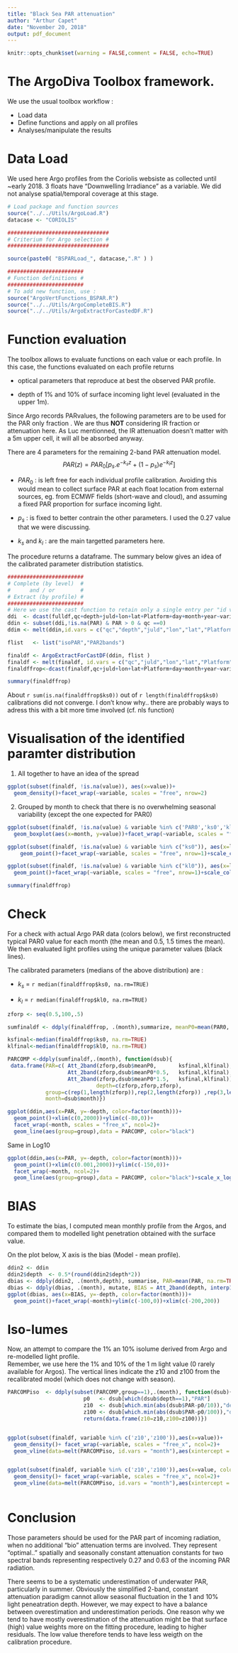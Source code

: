 ```yaml
---
title: "Black Sea PAR attenuation"
author: "Arthur Capet"
date: "November 20, 2018"
output: pdf_document
---
```


```r
knitr::opts_chunk$set(warning = FALSE,comment = FALSE, echo=TRUE)
```

# The ArgoDiva Toolbox framework. 

We use the usual toolbox workflow  :

* Load data
* Define functions and apply on all profiles
* Analyses/manipulate the results

# Data Load

We used here Argo profiles from the Coriolis websiste as collected until ~early 2018.
3 floats have "Downwelling Irradiance" as a variable.
We did not analyse spatial/temporal coverage at this stage.

```r
# Load package and function sources
source("../../Utils/ArgoLoad.R")
datacase <- "CORIOLIS" 

################################
# Criterium for Argo selection #
################################

source(paste0( "BSPARLoad_", datacase,".R" ) )

########################
# Function definitions #
########################
# To add new function, use :  
source("ArgoVertFunctions_BSPAR.R")
source("../../Utils/ArgoCompleteBIS.R")
source("../../Utils/ArgoExtractForCastedDF.R")
```
# Function evaluation 

The toolbox allows to evaluate functions on each value or each profile. 
In this case, the functions evaluated on each profile returns

* optical parameters that reproduce at best the observed PAR profile. 

* depth of 1% and 10% of surface incoming light level (evaluated in the upper 1m).


Since Argo records PARvalues, the following parameters are to be used for the PAR only fraction .
We are thus **NOT** considering IR fraction or attenuation here.
As Luc mentionned, the IR attenuation doesn't matter with a 5m upper cell, it will all be absorbed anyway.

There are 4 parameters for the remaining 2-band PAR attenuation model. 
$$ PAR(z)  = PAR_0 [ p_s.e^{-k_s z} + (1-p_s)e^{-k_l z} ]$$

* $PAR_0$ : is left free for each individual profile calibration. Avoiding this would mean to collect surface PAR at each float location from external sources, eg. from ECMWF fields (short-wave and cloud), and assuming a fixed PAR proportion for surface incoming light. 

* $p_s$ : is fixed to better contrain the other parameters. I used the 0.27 value that we were discussing. 

* $k_s$ and $k_l$ : are the main targetted parameters here. 

The procedure returns a dataframe. The summary below gives an idea of the calibrated parameter distribution statistics. 

```r

########################
# Complete (by level)  #
#      and / or        #
# Extract (by profile) #
########################
# Here we use the cast function to retain only a single entry per "id variable" (see formula below)
ddi  <- dcast(fulldf,qc+depth+juld+lon+lat+Platform+day+month+year~variable,fun.aggregate = mean, na.rm=T)
ddin <- subset(ddi,!is.na(PAR) & PAR > 0 & qc ==0)
ddim <- melt(ddin,id.vars = c("qc","depth","juld","lon","lat","Platform","day","month","year"))

flist   <- list("isoPAR","PAR2bands")

finaldf <- ArgoExtractForCastDF(ddin, flist )
finaldf <- melt(finaldf, id.vars = c("qc","juld","lon","lat","Platform","day","month","year"))
finaldffrop<-dcast(finaldf,qc+juld+lon+lat+Platform+day+month+year~variable, fun.aggregate = mean, na.rm=TRUE)

summary(finaldffrop)
```

About `r sum(is.na(finaldffrop$ks0))` out of `r length(finaldffrop$ks0)` calibrations did not converge. 
I don't know why.. there are probably ways to adress this with a bit more time involved (cf. nls function)

# Visualisation of the identified paramter distribution

1. All together to have an idea of the spread


```r
ggplot(subset(finaldf, !is.na(value)), aes(x=value))+
  geom_density()+facet_wrap(~variable, scales = "free", nrow=2)
```


2. Grouped by month to check that there is no overwhelming seasonal variability (except the one expected for PAR0)


```r

ggplot(subset(finaldf, !is.na(value) & variable %in% c('PAR0','ks0','kl0')), aes(x=value, color=factor(month), group=factor(month)))+
  geom_boxplot(aes(x=month, y=value))+facet_wrap(~variable, scales = "free", nrow=1)

```


```r
ggplot(subset(finaldf, !is.na(value) & variable %in% c("ks0")), aes(x=lon, y=lat, color=value))+
    geom_point()+facet_wrap(~variable, scales = "free", nrow=1)+scale_color_distiller(palette = "YlGnBu")

ggplot(subset(finaldf, !is.na(value) & variable %in% c("kl0")), aes(x=lon, y=lat, color=value))+
  geom_point()+facet_wrap(~variable, scales = "free", nrow=1)+scale_color_distiller(palette = "YlGnBu")
```

```r
summary(finaldffrop)
```

# Check

For a check with actual Argo PAR data (colors below), we first reconstructed typical PAR0 value for each month (the mean and 0.5, 1.5 times the mean). 
We then evaluated light profiles using the unique parameter values (black lines).

The calibrated parameters (medians of the above distribution) are : 

* $k_s$ = `r median(finaldffrop$ks0, na.rm=TRUE) `

* $k_l$ = `r median(finaldffrop$kl0, na.rm=TRUE) `


```r
zforp <- seq(0.5,100,.5)

sumfinaldf <- ddply(finaldffrop, .(month),summarize, meanP0=mean(PAR0, na.rm=T))

ksfinal<-median(finaldffrop$ks0, na.rm=TRUE)
klfinal<-median(finaldffrop$kl0, na.rm=TRUE)

PARCOMP <-ddply(sumfinaldf,.(month), function(dsub){
 data.frame(PAR=c( Att_2band(zforp,dsub$meanP0,       ksfinal,klfinal),
                   Att_2band(zforp,dsub$meanP0*0.5,   ksfinal,klfinal),
                   Att_2band(zforp,dsub$meanP0*1.5,   ksfinal,klfinal)),
                            depth=c(zforp,zforp,zforp), 
            group=c(rep(1,length(zforp)),rep(2,length(zforp)) ,rep(3,length(zforp))  ),
            month=dsub$month)})

ggplot(ddin,aes(x=PAR, y=-depth, color=factor(month)))+
  geom_point()+xlim(c(0,2000))+ylim(c(-80,0))+
  facet_wrap(~month, scales = "free_x", ncol=2)+
  geom_line(aes(group=group),data = PARCOMP, color="black")
```

Same in Log10

```r


ggplot(ddin,aes(x=PAR, y=-depth, color=factor(month)))+
  geom_point()+xlim(c(0.001,2000))+ylim(c(-150,0))+
  facet_wrap(~month, ncol=2)+
  geom_line(aes(group=group),data = PARCOMP, color="black")+scale_x_log10()

```

# BIAS

To estimate the bias, I computed mean monthly profile from the Argos, and compared them to modelled light penetration obtained with the surface value. 

On the plot below, X axis is the bias (Model - mean profile). 


```r
ddin2 <- ddin
ddin2$depth  <- 0.5*(round(ddin2$depth*2)) 
dbias <- ddply(ddin2, .(month,depth), summarise, PAR=mean(PAR, na.rm=TRUE))
dbias <- ddply(dbias, .(month), mutate, BIAS = Att_2band(depth, interp1(depth,PAR,1), ksfinal,klfinal, depthP0=1)-PAR)
ggplot(dbias, aes(x=BIAS, y=-depth, color=factor(month)))+
  geom_point()+facet_wrap(~month)+ylim(c(-100,0))+xlim(c(-200,200))
```

# Iso-lumes

Now, an attempt to compare the 1% an 10% isolume derived from Argo and re-modelled light profile.  
Remember, we use here the 1% and 10% of the 1 m light value (0 rarely available for Argos).
The vertical lines indicate the z10 and z100 from the recalibrated model (which does not change with season).

```r

PARCOMPiso  <- ddply(subset(PARCOMP,group==1),.(month), function(dsub){
                        p0   <- dsub[which(dsub$depth==1),"PAR"]
                        z10  <- dsub[which.min(abs(dsub$PAR-p0/10)),"depth"]
                        z100 <- dsub[which.min(abs(dsub$PAR-p0/100)),"depth"]
                        return(data.frame(z10=z10,z100=z100))})


ggplot(subset(finaldf, variable %in% c('z10','z100')),aes(x=value))+
  geom_density()+ facet_wrap(~variable, scales = "free_x", ncol=2)+
  geom_vline(data=melt(PARCOMPiso, id.vars = "month"),aes(xintercept = value))


ggplot(subset(finaldf, variable %in% c('z10','z100')),aes(x=value, color=factor(month)))+
  geom_density()+ facet_wrap(~variable, scales = "free_x", ncol=2)+
  geom_vline(data=melt(PARCOMPiso, id.vars = "month"),aes(xintercept = value))



```

# Conclusion

Those parameters should be used for the PAR part of incoming radiation, when no additional "bio" attenuation terms are involved.
They represent "optimal.." spatially and seasonally constant attenuation constants for two spectral bands representing respectively 0.27 and 0.63 of the incoming PAR radiation.

There seems to be a systematic underestimation of underwater PAR, particularly in summer.
Obviously the simplified 2-band, constant attenuation paradigm cannot allow seasonal fluctuation in the 1 and 10% light peneatration depth.
However, we may expect to have a balance between overestimation and underestimation periods. 
One reason why we tend to have mostly overestimation of the attenuation might be that surface (high) value weights more on the fitting procedure, leading to higher residuals. The low value therefore tends to have less weigth on the calibration procedure.  




